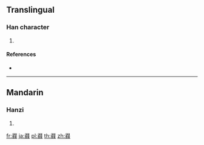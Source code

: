 {{character info/new}}
==Translingual==

===Han character===
{{Han char|rn=207|rad=鼓|as=11|sn=24|four=|canj=ELGTE|ids=⿱淵鼓}}

# {{defn|Han|sort=鼓11}}

====References====
* {{Han ref|kx=1527.050|dkj=48376|dj=2062.120|hdz=74766.190|uh=9F1D|ud=40733}}

----

==Mandarin==

===Hanzi===
{{cmn-hanzi|pin=[[yuān]] ([[yuan1]])|wg=yüan<sup>1</sup>}}

# {{defn|lang=cmn|sort=鼓11}}

[[fr:鼝]]
[[ja:鼝]]
[[pl:鼝]]
[[th:鼝]]
[[zh:鼝]]